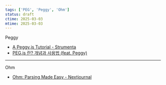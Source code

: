 ```yaml
---
tags: ['PEG', 'Peggy', 'Ohm']
status: draft
ctime: 2025-03-03
mtime: 2025-03-03
---
```



<QuoteLink url="https://peggyjs.org/">Peggy</QuoteLink>

- [A Peggy.js Tutorial - Strumenta](https://tomassetti.me/a-peggy-js-tutorial/)
- [PEG.js 란? 개념과 사용법 (feat. Peggy)](https://doozi0316.tistory.com/entry/PEGjs-%EB%9E%80-%EA%B0%9C%EB%85%90%EA%B3%BC-%EC%82%AC%EC%9A%A9%EB%B2%95-feat-Peggy)

---

<QuoteLink url="https://ohmjs.org/">Ohm</QuoteLink>

- [Ohm: Parsing Made Easy - Nextjournal](https://nextjournal.com/dubroy/ohm-parsing-made-easy)
